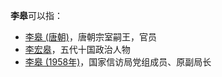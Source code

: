 '''李皋'''可以指：
* [[李皋_(唐朝)|李皋 (唐朝)]]，唐朝宗室嗣王，官员
* [[李宏皋|李宏皋]]，五代十国政治人物
* [[李皋_(1958年)|李皋 (1958年)]]，国家信访局党组成员、原副局长

{{disambig|cat=二字李姓人名消歧义|gao}}